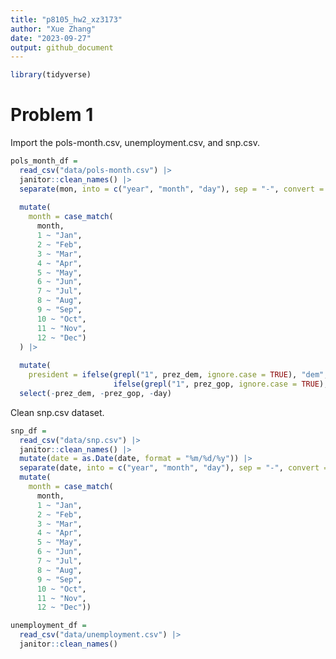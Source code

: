 ```yaml
---
title: "p8105_hw2_xz3173"
author: "Xue Zhang"
date: "2023-09-27"
output: github_document
---
```


```r
library(tidyverse)
```

# Problem 1


Import the pols-month.csv, unemployment.csv, and snp.csv.


```r
pols_month_df = 
  read_csv("data/pols-month.csv") |>
  janitor::clean_names() |>
  separate(mon, into = c("year", "month", "day"), sep = "-", convert = TRUE) |>
  
  mutate(
    month = case_match(
      month,
      1 ~ "Jan",
      2 ~ "Feb", 
      3 ~ "Mar", 
      4 ~ "Apr", 
      5 ~ "May", 
      6 ~ "Jun", 
      7 ~ "Jul",
      8 ~ "Aug", 
      9 ~ "Sep", 
      10 ~ "Oct", 
      11 ~ "Nov", 
      12 ~ "Dec")
  ) |>
  
  mutate(
    president = ifelse(grepl("1", prez_dem, ignore.case = TRUE), "dem",
                       ifelse(grepl("1", prez_gop, ignore.case = TRUE), "gop", NA))) |>
  select(-prez_dem, -prez_gop, -day)
```
 
 
Clean snp.csv dataset.
 
```r
snp_df = 
  read_csv("data/snp.csv") |>
  janitor::clean_names() |>
  mutate(date = as.Date(date, format = "%m/%d/%y")) |>
  separate(date, into = c("year", "month", "day"), sep = "-", convert = TRUE) |>
  mutate(
    month = case_match(
      month,
      1 ~ "Jan",
      2 ~ "Feb", 
      3 ~ "Mar", 
      4 ~ "Apr", 
      5 ~ "May", 
      6 ~ "Jun", 
      7 ~ "Jul",
      8 ~ "Aug", 
      9 ~ "Sep", 
      10 ~ "Oct", 
      11 ~ "Nov", 
      12 ~ "Dec"))
```
 






```r
unemployment_df = 
  read_csv("data/unemployment.csv") |>
  janitor::clean_names() 
```



